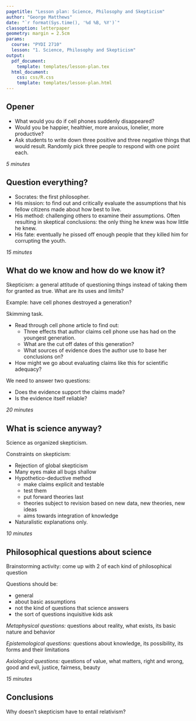 ```yaml
---
pagetitle: "Lesson plan: Science, Philosophy and Skepticism"
author: "George Matthews"
date: "`r format(Sys.time(), '%d %B, %Y')`"
classoption: letterpaper
geometry: margin = 2.5cm
params:
  course: "PYDI 2710"
  lesson: "1. Science, Philosophy and Skepticism"
output: 
  pdf_document:
    template: templates/lesson-plan.tex
  html_document:
    css: css/R.css
    template: templates/lesson-plan.html
---
```


\thispagestyle{fancy}

## Opener 

- What would you do if cell phones suddenly disappeared? 
- Would you be happier, healthier, more anxious, lonelier, more productive?
- Ask students to write down three positive and three negative things that would result. Randomly pick three people to respond with one point each.

*5 minutes*

## Question everything?

- Socrates: the first philosopher.
- His mission: to find out and critically evaluate the assumptions that his fellow citizens made about how best to live.
- His method: challenging others to examine their assumptions. Often resulting in skeptical conclusions:  the only thing he knew was how little he knew.
- His fate: eventually he pissed off enough people that they killed him for corrupting the youth.

*15 minutes*

## What do we know and how do we know it?

Skepticism: a general attitude of questioning things instead of taking them for granted as true. What are its uses and limits?

Example: have cell phones destroyed a generation?

Skimming task.

- Read through cell phone article to find out:
  - Three effects that author claims cell phone use has had on the youngest generation.
  - What are the cut off dates of this generation?
  - What sources of evidence does the author use to base her conclusions on?
  
- How might we go about evaluating claims like this for scientific adequacy?

We need to answer two questions:

- Does the evidence support the claims made?
- Is the evidence itself reliable?

*20 minutes*

## What is science anyway?

Science as organized skepticism.

Constraints on skepticism:

- Rejection of global skepticism
- Many eyes make all bugs shallow
- Hypothetico-deductive method
  - make claims explicit and testable
  - test them
  - put forward theories last
  - theories subject to revision based on new data, new theories, new ideas
  - aims towards integration of knowledge
- Naturalistic explanations only.
  
*10 minutes*

## Philosophical questions about science

Brainstorming activity: come up with 2 of each kind of philosophical question

Questions should be:

- general
- about basic assumptions
- not the kind of questions that science answers 
- the sort of questions inquisitive kids ask

*Metaphysical questions:* questions about reality, what exists, its basic nature and behavior

*Epistemological questions:* questions about knowledge, its possibility, its forms and their limitations

*Axiological questions:* questions of value, what matters, right and wrong, good and evil, justice, fairness, beauty

*15 minutes*


## Conclusions

Why doesn't skepticism have to entail relativism?
